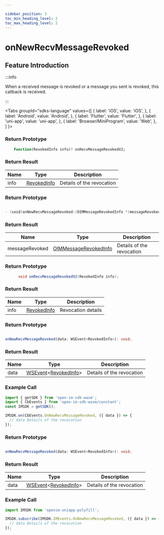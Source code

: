 ```yaml
---

sidebar_position: 3
toc_min_heading_level: 2
toc_max_heading_level: 2
---
```


# onNewRecvMessageRevoked

## Feature Introduction

:::info

When a received message is revoked or a message you sent is revoked, this callback is received.

:::

<Tabs
groupId="sdks-language"
values={[
{ label: 'iOS', value: 'iOS', },
{ label: 'Android', value: 'Android', },
{ label: 'Flutter', value: 'Flutter', },
{ label: 'uni-app', value: 'uni-app', },
{ label: 'Browser/MiniProgram', value: 'Web', },
]
}>

<TabItem value="Flutter">

### Return Prototype

```dart showLineNumbers
    Function(RevokedInfo info)? onRecvMessageRevokedV2;
```

### Return Result

| Name | Type                                                   | Description             |
| ---- | ------------------------------------------------------ | ----------------------- |
| info | [RevokedInfo](/class/message/revokedInfo.mdx) | Details of the revocation |

</TabItem>

<TabItem value="iOS">

### Return Prototype

```swift showLineNumbers

- (void)onNewRecvMessageRevoked:(OIMMessageRevokedInfo *)messageRevoked;

```

### Return Result

| Name           | Type                                                             | Description             |
| -------------- | ---------------------------------------------------------------- | ----------------------- |
| messageRevoked | [OIMMessageRevokedInfo](/class/message/revokedInfo.mdx) | Details of the revocation |

</TabItem>

<TabItem value="Android">

### Return Prototype

```java showLineNumbers
      void onRecvMessageRevokedV2(RevokedInfo info);
```

### Return Result

| Name | Type                                                   | Description       |
| ---- | ------------------------------------------------------ | ----------------- |
| info | [RevokedInfo](/class/message/revokedInfo.mdx) | Revocation details |


</TabItem>

<TabItem value="Web">

### Return Prototype

```ts showLineNumbers

onNewRecvMessageRevoked(data: WSEvent<RevokedInfo>): void;

```

### Return Result

| Name | Type                                                                                            | Description             |
| ---- | ----------------------------------------------------------------------------------------------- | ----------------------- |
| data | [WSEvent](/class/response.mdx)<[RevokedInfo](/class/message/revokedInfo.mdx)> | Details of the revocation |

### Example Call

```js showLineNumbers
import { getSDK } from 'open-im-sdk-wasm';
import { CbEvents } from 'open-im-sdk-wasm/constant';
const IMSDK = getSDK();

IMSDK.on(CbEvents.OnNewRecvMessageRevoked, ({ data }) => {
  // data Details of the revocation
});
```

</TabItem>

<TabItem value="uni-app">

### Return Prototype

```ts showLineNumbers

onNewRecvMessageRevoked(data: WSEvent<RevokedInfo>): void;

```

### Return Result

| Name | Type                                                                                            | Description             |
| ---- | ----------------------------------------------------------------------------------------------- | ----------------------- |
| data | [WSEvent](/class/response.mdx)<[RevokedInfo](/class/message/revokedInfo.mdx)> | Details of the revocation |

### Example Call

```js showLineNumbers
import IMSDK from 'openim-uniapp-polyfill';

IMSDK.subscribe(IMSDK.IMEvents.OnNewRecvMessageRevoked, ({ data }) => {
  // data Details of the revocation
});
```

</TabItem>

</Tabs>